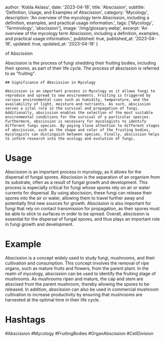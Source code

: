 
  author: 'Kobla Aklasu',
  date: '2023-04-18',
  title: 'Abscission',
  subtitle: 'Definition, Usage, and Examples of Abscission',
  category: 'Mycology',
  description: 'An overview of the mycology term Abscission, including a definition, examples, and practical usage information.',
  tags: ['Mycology', 'Terminology', 'abscission'],
  image: '/img/glossary.webp',
  excerpt: 'An overview of the mycology term Abscission, including a definition, examples, and practical usage information.',
  published: true,
  published_at: '2023-04-18',
  updated: true,
  updated_at: '2023-04-18'
}


 of Abscission

Abscission is the process of fungi shedding their fruiting bodies, including their spores, as part of their life cycle. The process of abscission is referred to as "fruiting".
    
    ## Significance of Abscission in Mycology
    
    Abscission is an important process in Mycology as it allows fungi to reproduce and spread to new environments. Fruiting is triggered by various environmental cues such as humidity, temperature, and the availability of light, moisture and nutrients. As such, abscission serves a vital role in the survival and propagation of fungi. Additionally, abscission enables the selection of the most suitable environmental conditions for the survival of a particular species. Furthermore, abscission is necessary for mycologists to identify different fungi species. By paying close attention to different stages of abscission, such as the shape and color of the fruiting bodies, mycologists can distinguish between species. Finally, abscission helps to inform research into the ecology and evolution of fungi.

# Usage

Abscission is an important process in mycology, as it allows for the dispersal of fungal spores. Abscission is the separation of an organism from its substrate, often as a result of fungal growth and development. This process is especially critical for fungi whose spores rely on air or water currents for dispersal. By using abscission, these fungi can release their spores into the air or water, allowing them to travel further away and potentially find new sources for growth. Abscission is also important for fungi that rely on contact transmission for propagation, as their spores must be able to stick to surfaces in order to be spread. Overall, abscission is essential for the dispersal of fungal spores, and thus plays an important role in fungi growth and development.

# Example

Abscission is a concept widely used to study fungi, mushrooms, and their cultivation and consumption. This concept involves the removal of ripe organs, such as mature fruits and flowers, from the parent plant. In the realm of mycology, abscission can be used to identify the fruiting stage of mushrooms. As mushrooms ripen and mature, the cap and stem are abscised from the parent mushroom, thereby allowing the spores to be released. In addition, abscission can also be used in commercial mushroom cultivation to increase productivity by ensuring that mushrooms are harvested at the optimal time in their life cycle.

# Hashtags

#Abscission #Mycology #FruitingBodies #OrganAbscission #CellDivision


 